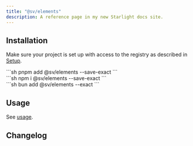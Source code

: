```yaml
---
title: "@sv/elements"
description: A reference page in my new Starlight docs site.
---
```



## Installation

Make sure your project is set up with access to the registry as described in [Setup](/sv-frontend-library/mono/setup).

<Command>
  <div slot="pnpm">
    ```sh
    pnpm add @sv/elements --save-exact
    ```
  </div>
  <div slot="npm">
    ```sh
    npm i @sv/elements --save-exact
    ```
  </div>
  <div slot="bun">
    ```sh
    bun add @sv/elements --exact
    ```
  </div>
</Command>

## Usage

See [usage](../../usage).

## Changelog

<Changelog package="elements" />
